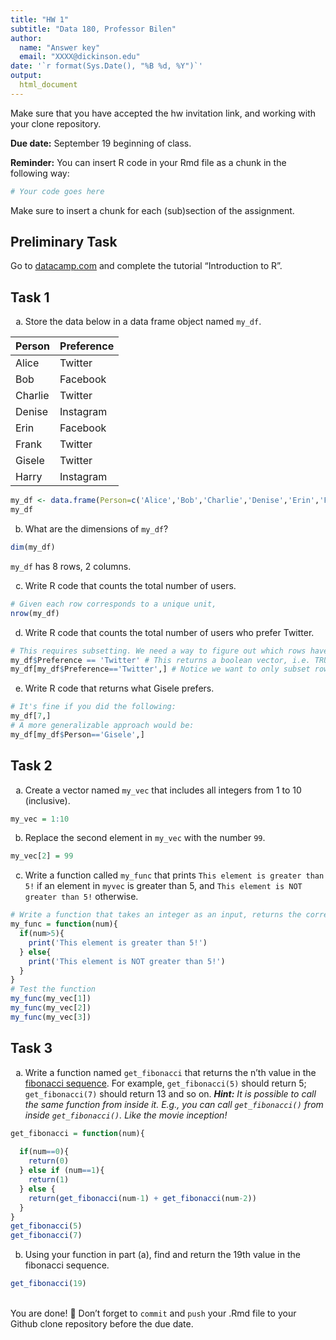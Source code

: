 ```yaml
---
title: "HW 1"
subtitle: "Data 180, Professor Bilen"
author: 
  name: "Answer key"
  email: "XXXX@dickinson.edu"
date: '`r format(Sys.Date(), "%B %d, %Y")`'
output: 
  html_document
---
```

Make sure that you have accepted the hw invitation link, and working with your clone repository.

**Due date:** September 19 beginning of class.

**Reminder:** You can insert R code in your Rmd file as a chunk in the following way:
```r
# Your code goes here
```
Make sure to insert a chunk for each (sub)section of the assignment.

## Preliminary Task
Go to [datacamp.com](https://datacamp.com) and complete the tutorial "Introduction to R".


## Task 1
a) Store the data below in a data frame object named `my_df`.


|Person | Preference|
|:------|:----------|
|Alice | Twitter |
| Bob | Facebook |
| Charlie | Twitter |
| Denise | Instagram |
| Erin | Facebook |
| Frank | Twitter |
| Gisele | Twitter |
| Harry | Instagram |

```r
my_df <- data.frame(Person=c('Alice','Bob','Charlie','Denise','Erin','Frank','Gisele','Harry'),Preference=c('Twitter','Facebook','Twitter','Instagram','Facebook','Twitter','Twitter','Instagram'))
my_df
```

b) What are the dimensions of `my_df`?
```r
dim(my_df)
```

`my_df` has 8 rows, 2 columns.

c) Write R code that counts the total number of users.
```r
# Given each row corresponds to a unique unit,
nrow(my_df)
```

d) Write R code that counts the total number of users who prefer Twitter.
```r
# This requires subsetting. We need a way to figure out which rows have Twitter preference:
my_df$Preference == 'Twitter' # This returns a boolean vector, i.e. TRUE when preference is Twitter. We can use this vector for subsetting:
my_df[my_df$Preference=='Twitter',] # Notice we want to only subset rows, so don't forget to put a comma indicating that we want to be returned all the columns.
```

e) Write R code that returns what Gisele prefers.
```r
# It's fine if you did the following:
my_df[7,]
# A more generalizable approach would be:
my_df[my_df$Person=='Gisele',]
```

## Task 2
a) Create a vector named `my_vec` that includes all integers from 1 to 10 (inclusive).
```r
my_vec = 1:10
```

b) Replace the second element in `my_vec` with the number `99`.
```r
my_vec[2] = 99
```

c) Write a function called `my_func` that prints `This element is greater than 5!` if an element in `myvec` is greater than 5, and `This element is NOT greater than 5!` otherwise.
```r
# Write a function that takes an integer as an input, returns the correct prompt depending on the number being < or > 5.
my_func = function(num){
  if(num>5){
    print('This element is greater than 5!')
  } else{
    print('This element is NOT greater than 5!')
  }
}
# Test the function
my_func(my_vec[1])
my_func(my_vec[2])
my_func(my_vec[3])
```

## Task 3
a. Write a function named `get_fibonacci` that returns the n'th value in the [fibonacci sequence](https://www.cuemath.com/numbers/fibonacci-sequence). For example, `get_fibonacci(5)` should return 5; `get_fibonacci(7)` should return 13 and so on. ***Hint:** It is possible to call the same function from inside it. E.g., you can call `get_fibonacci()` from inside `get_fibonacci()`. Like the movie inception!*

```r
get_fibonacci = function(num){
  
  if(num==0){
    return(0)
  } else if (num==1){
    return(1)
  } else {
    return(get_fibonacci(num-1) + get_fibonacci(num-2))
  }
}
get_fibonacci(5)
get_fibonacci(7)
```

b. Using your function in part (a), find and return the 19th value in the fibonacci sequence.
```r
get_fibonacci(19)
```
<br>
You are done! 🏁 Don't forget to `commit` and `push` your .Rmd file to your Github clone repository before the due date.
<br>

